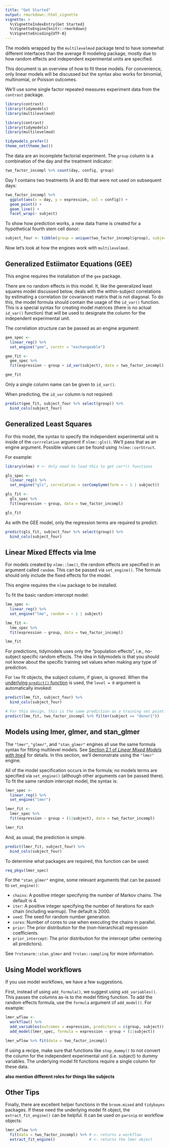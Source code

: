 ```yaml
---
title: "Get Started"
output: rmarkdown::html_vignette
vignette: >
  %\VignetteIndexEntry{Get Started}
  %\VignetteEngine{knitr::rmarkdown}
  %\VignetteEncoding{UTF-8}
---
```



The models wrapped by the `multilevelmod` package tend to have somewhat different interfaces than the average R modeling package, mostly due to how random effects and independent experimental units are specified. 

This document is an overview of how to fit these models. For convenience, only linear models will be discussed but the syntax also works for binomial, multinomial, or Poisson outcomes. 

We'll use some single factor repeated measures experiment data from the `contrast` package.  

```r
library(contrast)
library(tidymodels)
library(multilevelmod)
```

```r
library(contrast)
library(tidymodels)
library(multilevelmod)

tidymodels_prefer()
theme_set(theme_bw())
```

The data are an incomplete factorial experiment. The `group` column is a combination of the day and the treatment indicator: 

```r
two_factor_incompl %>% count(day, config, group)
```

Day 1 contains two treatments (A and B) that were not used on subsequent days:

```r
two_factor_incompl %>% 
  ggplot(aes(x = day, y = expression, col = config)) + 
  geom_point() + 
  geom_line() +
  facet_wrap(~ subject) 
```

To show how prediction works, a new data frame is created for a hypothetical fourth stem cell donor: 

```r
subject_four <- tibble(group = unique(two_factor_incompl$group), subject = "four")
```

Now let's look at how the engines work with `multilevelmod.` 

## Generalized Estiimator Equations (GEE)

This engine requires the installation of the `gee` package.  

There are no random effects in this model. It, like the generalized least squares model discussed below, deals with the within-subject correlations by estimating a correlation (or covariance) matrix that is not diagonal.  To do this, the model formula should contain the usage of the `id_var()` function. This is a special syntax for creating model matrices (there is no actual `id_var()` function) that will be used to designate the column for the independent experimental unit. 

The correlation structure can be passed as an engine argument: 

```r
gee_spec <- 
  linear_reg() %>% 
  set_engine("gee", corstr = "exchangeable")

gee_fit <- 
  gee_spec %>% 
  fit(expression ~ group + id_var(subject), data = two_factor_incompl)

gee_fit
```

Only a single column name can be given to `id_var()`. 

When predicting, the `id_var` column is not required: 

```r
predict(gee_fit, subject_four %>% select(group)) %>% 
  bind_cols(subject_four)
```

## Generalized Least Squares

For this model, the syntax to specify the independent experimental unit is inside of the `corrrelation` argument if `nlme::gls()`. We'll pass that as an engine argument. Possible values can be found using `?nlme::corStruct`. 

For example:

```r
library(nlme) # <- Only need to load this to get cor*() functions

gls_spec <- 
  linear_reg() %>% 
  set_engine("gls", correlation = corCompSymm(form = ~ 1 | subject))

gls_fit <- 
  gls_spec %>% 
  fit(expression ~ group, data = two_factor_incompl)

gls_fit
```

As with the GEE model, only the regression terms are required to predict:

```r
predict(gls_fit, subject_four %>% select(group)) %>% 
  bind_cols(subject_four)
```

## Linear Mixed Effects via lme

For models created by `nlme::lme()`, the random effects are specified in an argument called `random`. This can be passed via `set_engine()`. The formula should only include the fixed effects for the model. 

This engine requires the `nlme` package to be installed. 

To fit the basic random intercept model: 

```r
lme_spec <- 
  linear_reg() %>% 
  set_engine("lme", random = ~ 1 | subject)

lme_fit <- 
  lme_spec %>% 
  fit(expression ~ group, data = two_factor_incompl)

lme_fit
```

For predictions, tidymodels uses only the "population effects", i.e., no-subject specific random effects. The idea in tidymodels is that you should not know about the specific training set values when making any type of prediction. 

For `lme` fit objects, the subject column, if given, is ignored. When the [underlying `predict()` function](https://stat.ethz.ch/R-manual/R-devel/library/nlme/html/predict.lme.html) is used, the `level = 0` argument is automatically invoked: 

```r
predict(lme_fit, subject_four) %>% 
  bind_cols(subject_four)

# For this design, this is the same prediction as a training set point:
predict(lme_fit, two_factor_incompl %>% filter(subject == "donor1"))
```

## Models using lmer, glmer, and stan_glmer

The `"lmer"`, `"glmer"`, and `"stan_glmer"` engines all use the same formula syntax for fitting multilevel models. See [Section 2.1 of _Linear Mixed Models with lme4_](https://cran.r-project.org/web/packages/lme4/vignettes/lmer.pdf) for details. In this section, we'll demonstrate using the `"lmer"` engine. 

All of the model specification occurs in the formula; no models terms are specified via `set_engine()` (although other arguments can be passed there). To fit the same random intercept model, the syntax is: 

```r
lmer_spec <- 
  linear_reg() %>% 
  set_engine("lmer")

lmer_fit <- 
  lmer_spec %>% 
  fit(expression ~ group + (1|subject), data = two_factor_incompl)

lmer_fit
```

And, as usual, the prediction is simple. 

```r
predict(lmer_fit, subject_four) %>% 
  bind_cols(subject_four)
```

To determine what packages are required, this function can be used:

```r
req_pkgs(lmer_spec)
```

For the `"stan_glmer"` engine, some relevant arguments that can be passed to `set_engine()`: 

 * `chains`: A positive integer specifying the number of Markov chains. The default is 4.
 * `iter`: A positive integer specifying the number of iterations for each chain (including warmup). The default is 2000.
 * `seed`: The seed for random number generation. 
 * `cores`: Number of cores to use when executing the chains in parallel.
 * `prior`: The prior distribution for the (non-hierarchical) regression coefficients. 
 * `prior_intercept`: The prior distribution for the intercept (after centering all predictors). 
 
See `?rstanarm::stan_glmer` and `?rstan::sampling` for more information.

## Using Model workflows

If you use model workflows, we have a few suggestions. 

First, instead of using `add_formula()`, we suggest using `add_variables()`. This passes the columns as-is to the model fitting function. To add the random effects formula, use the `formula` argument of `add_model()`. For example: 


```r
lmer_wflow <- 
  workflow() %>% 
  add_variables(outcomes = expression, predictors = c(group, subject)) %>% 
  add_model(lmer_spec, formula = expression ~ group + (1|subject))

lmer_wflow %>% fit(data = two_factor_incompl)
```

If using a recipe, make sure that functions like `step_dummy()` to not convert the column for the independent experimental unit (i.e. subject) to dummy variables. The underlying model fit functions require a single column for these data. 

**also mention different roles for things like subjects**

## Other Tips

Finally, there are excellent helper functions in the `broom.mixed` and `tidybayes` packages. If these need the underlying model fit object, the `extract_fit_engine()` can be helpful. It can be used on `parsnip` or workflow objects: 

```r
lmer_wflow %>% 
  fit(data = two_factor_incompl) %>% # <- returns a workflow
  extract_fit_engine()               # <- returns the lmer object
```
